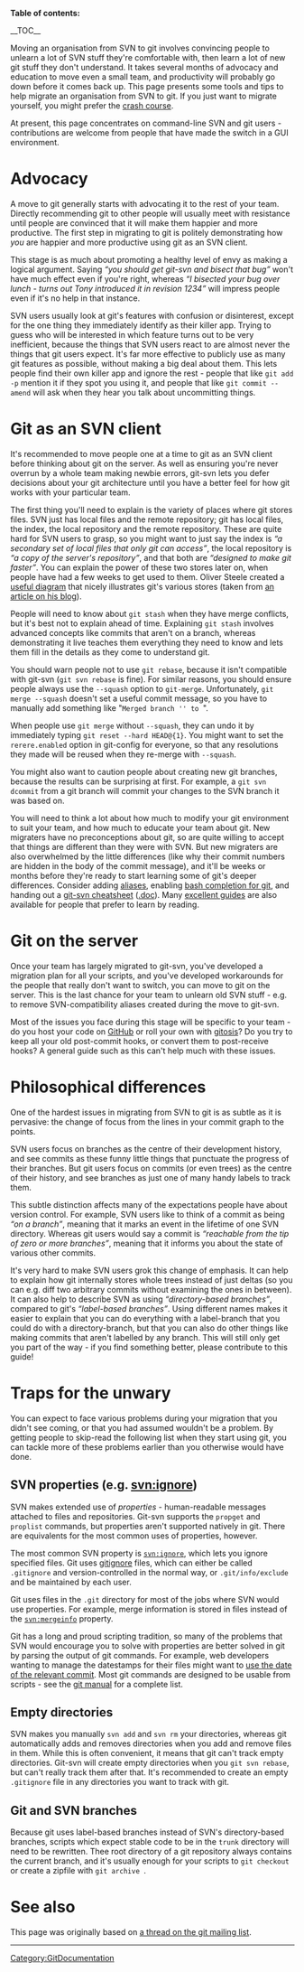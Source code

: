 '''Table of contents:'''

__TOC__

Moving an organisation from SVN to git involves convincing people to unlearn a lot of SVN stuff they're comfortable with, then learn a lot of new git stuff they don't understand.  It takes several months of advocacy and education to move even a small team, and productivity will probably go down before it comes back up.  This page presents some tools and tips to help migrate an organisation from SVN to git.  If you just want to migrate yourself, you might prefer the [http://git.or.cz/course/svn.html crash course].

At present, this page concentrates on command-line SVN and git users - contributions are welcome from people that have made the switch in a GUI environment.

= Advocacy =

A move to git generally starts with advocating it to the rest of your team.  Directly recommending git to other people will usually meet with resistance until people are convinced that it will make them happier and more productive.  The first step in migrating to git is politely demonstrating how ''you'' are happier and more productive using git as an SVN client.

This stage is as much about promoting a healthy level of envy as making a logical argument.  Saying ''&ldquo;you should get git-svn and bisect that bug&rdquo;'' won't have much effect even if you're right, whereas ''&ldquo;I bisected your bug over lunch - turns out Tony introduced it in revision 1234&rdquo;'' will impress people even if it's no help in that instance.

SVN users usually look at git's features with confusion or disinterest, except for the one thing they immediately identify as their killer app.  Trying to guess who will be interested in which feature turns out to be very inefficient, because the things that SVN users react to are almost never the things that git users expect.  It's far more effective to publicly use as many git features as possible, without making a big deal about them.  This lets people find their own killer app and ignore the rest - people that like <tt>git add -p</tt> mention it if they spot you using it, and people that like <tt>git commit --amend</tt> will ask when they hear you talk about uncommitting things.

= Git as an SVN client =

It's recommended to move people one at a time to git as an SVN client before thinking about git on the server.  As well as ensuring you're never overrun by a whole team making newbie errors, git-svn lets you defer decisions about your git architecture until you have a better feel for how git works with your particular team.

The first thing you'll need to explain is the variety of places where git stores files.  SVN just has local files and the remote repository; git has local files, the index, the local repository and the remote repository.  These are quite hard for SVN users to grasp, so you might want to just say the index is ''&ldquo;a secondary set of local files that only git can access&rdquo;'', the local repository is ''&ldquo;a copy of the server's repository&rdquo;'', and that both are ''&ldquo;designed to make git faster&rdquo;''.  You can explain the power of these two stores later on, when people have had a few weeks to get used to them.  Oliver Steele created a [http://osteele.com/images/2008/git-transport.png useful diagram] that nicely illustrates git's various stores (taken from [http://osteele.com/archives/2008/05/my-git-workflow an article on his blog]).

People will need to know about <tt>git stash</tt> when they have merge conflicts, but it's best not to explain ahead of time.  Explaining <tt>git stash</tt> involves advanced concepts like commits that aren't on a branch, whereas demonstrating it live teaches them everything they need to know and lets them fill in the details as they come to understand git.

You should warn people not to use <tt>git rebase</tt>, because it isn't compatible with git-svn (<tt>git svn rebase</tt> is fine).  For similar reasons, you should ensure people always use the <tt>--squash</tt> option to <tt>git-merge</tt>.  Unfortunately, <tt>git merge --squash</tt> doesn't set a useful commit message, so you have to manually add something like "<tt>Merged branch <i>'<from>'</i> to ''<to>''</tt>".

When people use <tt>git merge</tt> without <tt>--squash</tt>, they can undo it by immediately typing <tt>git reset --hard HEAD@{1}</tt>.  You might want to set the <tt>rerere.enabled</tt> option in git-config for everyone, so that any resolutions they made will be reused when they re-merge with <tt>--squash</tt>.

You might also want to caution people about creating new git branches, because the results can be surprising at first.  For example, a <tt>git svn dcommit</tt> from a git branch will commit your changes to the SVN branch it was based on.

You will need to think a lot about how much to modify your git environment to suit your team, and how much to educate your team about git.  New migraters have no preconceptions about git, so are quite willing to accept that things are different than they were with SVN.  But new migraters are also overwhelmed by the little differences (like why their commit numbers are hidden in the body of the commit message), and it'll be weeks or months before they're ready to start learning some of git's deeper differences.  Consider adding [[Aliases#SVN-like aliases|aliases]], enabling [[Interfaces, frontends, and tools#git-completion.bash (in `contrib/completion`)|bash completion for git]], and handing out a [[Media:Git-svn-cheatsheet.pdf|git-svn cheatsheet]] ([[Media:Git-svn-cheatsheet.doc|.doc]]).  Many [http://git-scm.com/documentation excellent guides] are also available for people that prefer to learn by reading.

= Git on the server =

Once your team has largely migrated to git-svn, you've developed a migration plan for all your scripts, and you've developed workarounds for the people that really don't want to switch, you can move to git on the server.  This is the last chance for your team to unlearn old SVN stuff - e.g. to remove SVN-compatibility aliases created during the move to git-svn.

Most of the issues you face during this stage will be specific to your team - do you host your code on [http://github.com GitHub] or roll your own with [[Interfaces, frontends, and tools#gitosis|gitosis]]?  Do you try to keep all your old post-commit hooks, or convert them to post-receive hooks?  A general guide such as this can't help much with these issues.

= Philosophical differences =

One of the hardest issues in migrating from SVN to git is as subtle as it is pervasive: the change of focus from the lines in your commit graph to the points.

SVN users focus on branches as the centre of their development history, and see commits as these funny little things that punctuate the progress of their branches.  But git users focus on commits (or even trees) as the centre of their history, and see branches as just one of many handy labels to track them.

This subtle distinction affects many of the expectations people have about version control.  For example, SVN users like to think of a commit as being ''&ldquo;on a branch&rdquo;'', meaning that it marks an event in the lifetime of one SVN directory.  Whereas git users would say a commit is ''&ldquo;reachable from the tip of zero or more branches&rdquo;'', meaning that it informs you about the state of various other commits.

It's very hard to make SVN users grok this change of emphasis.  It can help to explain how git internally stores whole trees instead of just deltas (so you can e.g. diff two arbitrary commits without examining the ones in between).  It can also help to describe SVN as using ''&ldquo;directory-based branches&rdquo;'', compared to git's ''&ldquo;label-based branches&rdquo;''.  Using different names makes it easier to explain that you can do everything with a label-branch that you could do with a directory-branch, but that you can also do other things like making commits that aren't labelled by any branch.  This will still only get you part of the way - if you find something better, please contribute to this guide!

= Traps for the unwary =

You can expect to face various problems during your migration that you didn't see coming, or that you had assumed wouldn't be a problem.  By getting people to skip-read the following list when they start using git, you can tackle more of these problems earlier than you otherwise would have done.

== SVN properties (e.g. svn:ignore) ==

SVN makes extended use of ''properties'' - human-readable messages attached to files and repositories.  Git-svn supports the <tt>propget</tt> and <tt>proplist</tt> commands, but properties aren't supported natively in git.  There are equivalents for the most common uses of properties, however.

The most common SVN property is <tt>svn:ignore</tt>, which lets you ignore specified files.  Git uses [http://www.kernel.org/pub/software/scm/git/docs/gitignore.html gitignore] files, which can either be called <tt>.gitignore</tt> and version-controlled in the normal way, or <tt>.git/info/exclude</tt> and be maintained by each user.

Git uses files in the <tt>.git</tt> directory for most of the jobs where SVN would use properties.  For example, merge information is stored in files instead of the <tt>svn:mergeinfo</tt> property.

Git has a long and proud scripting tradition, so many of the problems that SVN would encourage you to solve with properties are better solved in git by parsing the output of git commands.  For example, web developers wanting to manage the datestamps for their files might want to [[ExampleScripts#Setting the timestamps of the files to the commit timestamp of the commit which last touched them|use the date of the relevant commit]].  Most git commands are designed to be usable from scripts - see the [http://www.kernel.org/pub/software/scm/git/docs/git.html git manual] for a complete list.

== Empty directories ==

SVN makes you manually <tt>svn add</tt> and <tt>svn rm</tt> your directories, whereas git automatically adds and removes directories when you add and remove files in them.  While this is often convenient, it means that git can't track empty directories.  Git-svn will create empty directories when you <tt>git svn rebase</tt>, but can't really track them after that.  It's recommended to create an empty <tt>.gitignore</tt> file in any directories you want to track with git.

== Git and SVN branches ==

Because git uses label-based branches instead of SVN's directory-based branches, scripts which expect stable code to be in the <tt>trunk</tt> directory will need to be rewritten.  Thee root directory of a git repository always contains the current branch, and it's usually enough for your scripts to <tt>git checkout ''<branch-you-want>''</tt> or create a zipfile with <tt>git archive ''<branch-you-want>''</tt>.

= See also =

This page was originally based on [http://marc.info/?l=git&m=127445374518553&w=2 a thread on the git mailing list].

----
[[Category:GitDocumentation]]